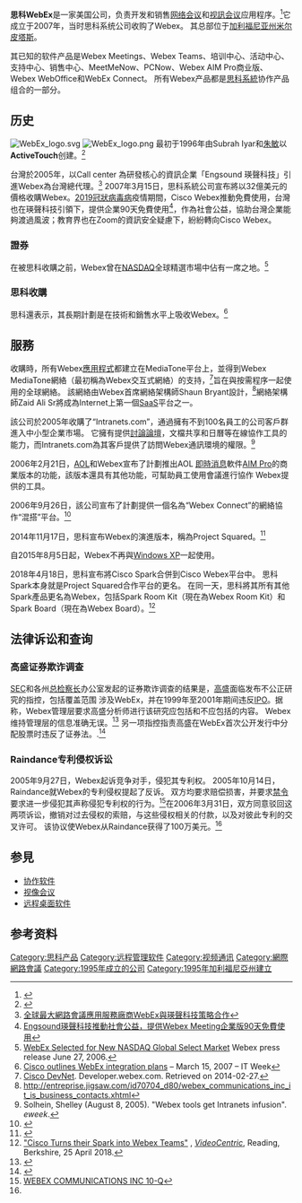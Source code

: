 {{NoteTA
|G1=Medicine
|G2=IT
|1=zh-cn:视频;zh-tw:視訊;zh-hk:視像;
}}
{{Infobox company
| name          = 思科Webex
| logo          = 
| type          = [[子公司|子公司]]
| foundation    = 1995年2月
| location      = [[加利福尼亚|加利福尼亚]][[米尔皮塔斯|米尔皮塔斯]] (美國)
| founders      = {{le|Subrah Iyar}}<br>[[朱敏_(企业家)|朱敏]]
| key_people    = {{le|查克·罗宾斯|Chuck Robbins}} {{small|([[CEO|CEO]])}}<br>[[弗兰克·卡尔德罗尼|弗兰克·卡尔德罗尼]] {{small|([[CFO|CFO]])}} 
| industry      = [[视频会议|视频会议]] 
| products      = Webex Meetings, Webex Teams, Webex Training Center, Webex Support Center, Webex Event Center, Webex Sales Center, Webex Enterprise Edition, Webex Connect
| revenue       = 3.8亿美元（2006）
| num_employees = 10,000+ (2015)
| parent        = [[思科系統|思科系統]]
| homepage      = [http://www.webex.com.cn www.webex.com.cn]
}}

'''思科WebEx'''是一家美国公司，负责开发和销售[[网络会议|网络会议]]和[[视訊会议|视訊会议]]应用程序。<ref>{{Cite web|url=https://today.duke.edu/2019/10/how-make-most-conference-call|title=How to Make the Most of a Conference Call|website=Today.Duke.edu|access-date=2019-10-25|archive-url=https://web.archive.org/web/20191024172204/https://today.duke.edu/2019/10/how-make-most-conference-call|archive-date=2019-10-24|dead-url=no}}</ref>它成立于2007年，当时思科系统公司收购了Webex。 其总部位于[[加利福尼亚州|加利福尼亚州]][[米尔皮塔斯|米尔皮塔斯]]。{{citation needed|date=April 2020}}

其已知的软件产品是Webex Meetings、Webex Teams、培训中心、活动中心、支持中心、销售中心、MeetMeNow、PCNow、Webex AIM Pro商业版、Webex WebOffice和WebEx Connect。 所有Webex产品都是[[思科系統|思科系統]]协作产品组合的一部分。{{Citation needed|date=October 2019}}

==历史==
[[File:WebEx_logo.svg|thumb]]
[[File:WebEx_logo.png|thumb]]
最初于1996年由Subrah Iyar和[[朱敏_(企业家)|朱敏]]以'''ActiveTouch'''创建。<ref>
{{cite web
 |url         = http://www.webex.com.au/companyinfo/company-overview.html
 |title       = About WebEx
 |work        = Cisco webex
 |publisher   = Cisco
 |accessdate  = 2010-07-07
 |quote       = When WebEx was founded in 1996 by Alessandro Capper, emerging digital communications standards [...] led to the development of video conferencing [...]
 |deadurl     = yes
 |archiveurl  = https://web.archive.org/web/20101201015738/http://webex.com.au/companyinfo/company-overview.html
 |archivedate = 2010年12月1日
}}
</ref>

台灣於2005年，以Call center 為研發核心的資訊企業「Engsound 瑛聲科技」引進Webex為台灣總代理。<ref>[http://www.compotech.com.tw/a/ji_fen_/_ziji_/you_tong_0/2006/0304/15896.html 全球最大網路會議應用服務廠商WebEx與瑛聲科技策略合作]</ref>
2007年3月15日，思科系統公司宣布將以32億美元的價格收購Webex。[[2019冠狀病毒病|2019冠狀病毒病]]疫情期間，Cisco Webex推動免費使用，台灣也在瑛聲科技引領下，提供企業90天免費使用<ref>[http://www.engsound.com.tw/webex_freetrial.php Engsound瑛聲科技推動社會公益，提供Webex Meeting企業版90天免費使用]</ref>，作為社會公益，協助台灣企業能夠渡過風波；教育界也在Zoom的資訊安全疑慮下，紛紛轉向Cisco Webex。

=== 證券 ===
在被思科收購之前，Webex曾在[[NASDAQ|NASDAQ]]全球精選市場中佔有一席之地。<ref name="pressrelease2006-06-27">[http://www.webex.com/pr/pr409.html WebEx Selected for New NASDAQ Global Select Market] {{webarchive|url=https://web.archive.org/web/20061109071156/http://www.webex.com/pr/pr409.html |date=2006-11-09 }}  Webex press release June 27, 2006.</ref>

=== 思科收購 ===
思科還表示，其長期計劃是在技術和銷售水平上吸收Webex。<ref>[https://web.archive.org/web/20070526113709/http://www.itweek.co.uk/itweek/news/2185644/cisco-outlines-webex Cisco outlines WebEx integration plans<!-- Bot generated title -->] – March 15, 2007 – IT Week</ref>

== 服務 ==

收購時，所有Webex[[應用程式|應用程式]]都建立在MediaTone平台上，並得到Webex MediaTone網絡（最初稱為Webex交互式網絡）的支持，<ref>[https://web.archive.org/web/20110718012645/http://developer.webex.com/c/document_library/get_file?groupId=10465&folderId=11420&name=DLFE-226.pdf Cisco DevNet]. Developer.webex.com. Retrieved on 2014-02-27.</ref>旨在與按需程序一起使用的全球網絡。 該網絡由Webex首席網絡架構師Shaun Bryant設計，<ref>http://entreprise.jigsaw.com/id70704_d80/webex_communications_inc_it_is_business_contacts.xhtml{{dead link|date=September 2017 |bot=InternetArchiveBot |fix-attempted=yes }}</ref>網絡架構師Zaid Ali Sr將成為Internet上第一個[[SaaS|SaaS]]平台之一。{{citation needed|date=April 2020}}

該公司於2005年收購了“Intranets.com”，通過擁有不到100名員工的公司客戶群進入中小型企業市場。 它擁有提供[[論壇|討論論壇]]，文檔共享和日曆等在線協作工具的能力，而Intranets.com為其客戶提供了訪問Webex通訊環境的權限。<ref>Solhein, Shelley (August 8, 2005). "Webex tools get Intranets infusion". ''eweek''.</ref>

2006年2月21日，[[AOL|AOL]]和Webex宣布了計劃推出AOL [[即時消息|即時消息]]軟件[[AOL_Instant_Messenger|AIM Pro]]的商業版本的功能，該版本還具有其他功能，可幫助員工使用會議進行協作 Webex提供的工具。{{citation needed|date=April 2020}}

2006年9月26日，該公司宣布了計劃提供一個名為“Webex Connect”的網絡協作“混搭”平台。<ref name="webexconnect">{{cite web |url=http://www.webex.com/partners/webex-connect.html |title=Webex is expanding from connecting people to connecting process and applications in real time |website=Webex |accessdate=2018-11-09 |archive-url=https://web.archive.org/web/20070226175257/http://www.webex.com/partners/webex-connect.html |archive-date=2007-02-26 |dead-url=no }}</ref>

2014年11月17日，思科宣布Webex的演進版本，稱為Project Squared。<ref>{{cite web |url=https://techcrunch.com/2014/11/17/ciscos-new-project-squared-collaboration-tool-gives-webex-a-run-for-its-money |title=Cisco's New Project Squared Collaboration Tool Offers Modern Alternative To Aging Webex |website=TechCrunch |date=2014-11-17 |accessdate=2018-11-09 |archive-url=https://web.archive.org/web/20181110080404/https://techcrunch.com/2014/11/17/ciscos-new-project-squared-collaboration-tool-gives-webex-a-run-for-its-money/ |archive-date=2018-11-10 |dead-url=no }}</ref>

自2015年8月5日起，Webex不再與[[Windows_XP|Windows XP]]一起使用。{{citation needed|date=April 2020}}

2018年4月18日，思科宣布將Cisco Spark合併到Cisco Webex平台中。 思科Spark本身就是Project Squared合作平台的更名。 在同一天，思科將其所有其他Spark產品更名為Webex，包括Spark Room Kit（現在為Webex Room Kit）和Spark Board（現在為Webex Board）。<ref>[http://www.videocentric.co.uk/news/cisco-turns-spark-webex-teams/ "Cisco Turns their Spark into Webex Teams"] {{Wayback|url=http://www.videocentric.co.uk/news/cisco-turns-spark-webex-teams/ |date=20200319230430 }}, ''[[VideoCentric|VideoCentric]]'', Reading, Berkshire, 25 April 2018.</ref>

== 法律诉讼和查询 ==

=== 高盛证券欺诈调查 ===
[[美国证券交易委员会|SEC]]和各州[[总检察长|总检察长]]办公室发起的证券欺诈调查的结果是，[[高盛|高盛]]面临发布不公正研究的指控，包括覆盖范围 涉及WebEx，并在1999年至2001年期间违反[[首次公开募股|IPO]]。据称，Webex管理层要求高盛分析师进行该研究应包括和不应包括的内容。 Webex维持管理层的信息准确无误。<ref>{{cite web |url=https://www.sec.gov/litigation/complaints/comp18113.htm |title=SEC Litigation Complaint 18113 |publisher=Securities and Exchange Commission |date=2003-04-28 |accessdate=2018-11-09 |archive-url=https://web.archive.org/web/20170710095312/https://www.sec.gov/litigation/complaints/comp18113.htm |archive-date=2017-07-10 |dead-url=no }}</ref> 另一项指控指责高盛在WebEx首次公开发行中分配股票时违反了证券法。.<ref>{{cite press release |url=https://www.sec.gov/litigation/litreleases/lr19051.htm |title=SEC Litigation press release for complaint 19051 |publisher=Securities and Exchange Commission |date=2005-01-25 |accessdate=2018-11-09 |archive-url=https://web.archive.org/web/20191026035113/https://www.sec.gov/litigation/litreleases/lr19051.htm |archive-date=2019-10-26 |dead-url=no }}</ref>

=== Raindance专利侵权诉讼 ===
2005年9月27日，Webex起诉竞争对手{{le|Raindance Corporation}}，侵犯其专利权。 2005年10月14日，Raindance就Webex的专利侵权提起了反诉。 双方均要求赔偿损害，并要求[[禁令|禁令]]要求进一步侵犯其声称侵犯专利权的行为。<ref name="lawsuit">[https://web.archive.org/web/20081224002412/http://ir.webex.com/phoenix.zhtml?c=121018&p=irol-SECText&TEXT=aHR0cDovL2NjYm4uMTBrd2l6YXJkLmNvbS94bWwvZmlsaW5nLnhtbD9yZXBvPXRlbmsmaXBhZ2U9Mzc3MTYyMSZkb2M9MCZhdHRhY2g9b24= WEBEX COMMUNICATIONS INC 10-Q]</ref>在2006年3月31日，双方同意驳回这两项诉讼，撤销对过去侵权的索赔，与这些侵权相关的付款，以及对彼此专利的交叉许可。 该协议使Webex从Raindance获得了100万美元。<ref name="lawsuit" />

==参見==
* [[协作软件|协作软件]]
* [[视像会议|视像会议]]
* [[远程桌面软件|远程桌面软件]]

==参考资料==
{{Reflist|35em}}

[[Category:思科产品|Category:思科产品]]
[[Category:远程管理软件|Category:远程管理软件]]
[[Category:视频通讯|Category:视频通讯]]
[[Category:網際網路會議|Category:網際網路會議]]
[[Category:1995年成立的公司|Category:1995年成立的公司]]
[[Category:1995年加利福尼亞州建立|Category:1995年加利福尼亞州建立]]